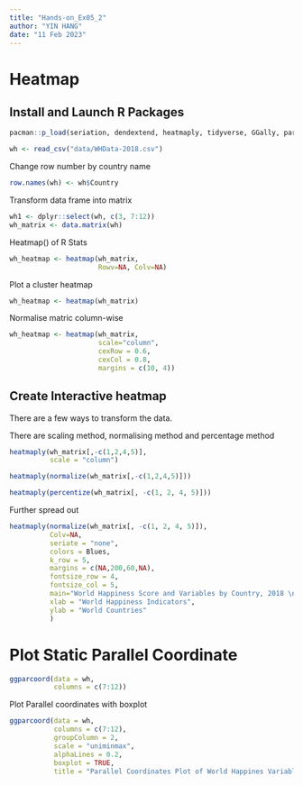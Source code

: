 ```yaml
---
title: "Hands-on_Ex05_2"
author: "YIN HANG"
date: "11 Feb 2023"
---
```


# Heatmap

## Install and Launch R Packages

```r
pacman::p_load(seriation, dendextend, heatmaply, tidyverse, GGally, parallelPlot)
```

```r
wh <- read_csv("data/WHData-2018.csv")
```

Change row number by country name

```r
row.names(wh) <- wh$Country
```

Transform data frame into matrix

```r
wh1 <- dplyr::select(wh, c(3, 7:12))
wh_matrix <- data.matrix(wh)
```

Heatmap() of R Stats

```r
wh_heatmap <- heatmap(wh_matrix,
                      Rowv=NA, Colv=NA)
```

Plot a cluster heatmap

```r
wh_heatmap <- heatmap(wh_matrix)
```

Normalise matric column-wise

```r
wh_heatmap <- heatmap(wh_matrix,
                      scale="column",
                      cexRow = 0.6, 
                      cexCol = 0.8,
                      margins = c(10, 4))
```

## Create Interactive heatmap

There are a few ways to transform the data.

There are scaling method, normalising method and percentage method

```r
heatmaply(wh_matrix[,-c(1,2,4,5)],
          scale = "column")

```

```r
heatmaply(normalize(wh_matrix[,-c(1,2,4,5)]))

```

```r
heatmaply(percentize(wh_matrix[, -c(1, 2, 4, 5)]))
```

Further spread out

```r
heatmaply(normalize(wh_matrix[, -c(1, 2, 4, 5)]),
          Colv=NA,
          seriate = "none",
          colors = Blues,
          k_row = 5,
          margins = c(NA,200,60,NA),
          fontsize_row = 4,
          fontsize_col = 5,
          main="World Happiness Score and Variables by Country, 2018 \nDataTransformation using Normalise Method",
          xlab = "World Happiness Indicators",
          ylab = "World Countries"
          )
```

# Plot Static Parallel Coordinate

```r
ggparcoord(data = wh, 
           columns = c(7:12))
```

Plot Parallel coordinates with boxplot

```r
ggparcoord(data = wh, 
           columns = c(7:12), 
           groupColumn = 2,
           scale = "uniminmax",
           alphaLines = 0.2,
           boxplot = TRUE, 
           title = "Parallel Coordinates Plot of World Happines Variables")
```
